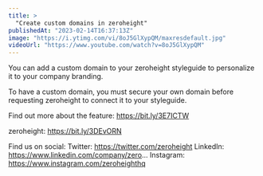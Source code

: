 ```yaml
---
title: >
  "Create custom domains in zeroheight"
publishedAt: "2023-02-14T16:37:13Z"
image: "https://i.ytimg.com/vi/8oJ5GlXypQM/maxresdefault.jpg"
videoUrl: "https://www.youtube.com/watch?v=8oJ5GlXypQM"
---
```


You can add a custom domain to your zeroheight styleguide to personalize it to your company branding.

To have a custom domain, you must secure your own domain before requesting zeroheight to connect it to your styleguide.

Find out more about the feature: https://bit.ly/3E7ICTW

zeroheight: https://bit.ly/3DEvORN

Find us on social:
Twitter: https://twitter.com/zeroheight
LinkedIn: https://www.linkedin.com/company/zero...
Instagram: https://www.instagram.com/zeroheighthq
